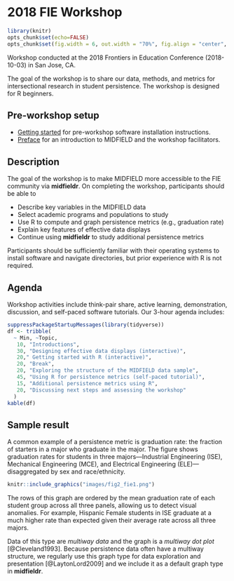 # 2018 FIE Workshop {-}

```r
library(knitr)
opts_chunk$set(echo=FALSE)
opts_chunk$set(fig.width = 6, out.width = "70%", fig.align = "center", fig.asp = 0.618)
```

Workshop conducted at the 2018 Frontiers in Education Conference (2018-10-03) in San Jose, CA. 

The goal of the workshop is to share our data, methods, and metrics for intersectional research in student persistence. The workshop is designed for R beginners.

## Pre-workshop setup

- [Getting started](https://midfieldr.github.io/workshops/getting-started.html) for pre-workshop software installation instructions.
- [Preface](https://midfieldr.github.io/workshops/index.html) for an introduction to MIDFIELD and the workshop facilitators. 
 


## Description  {-}

The goal of the workshop is to make MIDFIELD more accessible to the FIE community via **midfieldr**. On completing the workshop, participants should be able to 

- Describe key variables in the MIDFIELD data 
- Select academic programs and populations to study
- Use R to compute and graph persistence metrics (e.g., graduation rate) 
- Explain key features of effective data displays 
- Continue using **midfieldr** to study additional persistence metrics

Participants should be sufficiently familiar with their operating systems to install software and navigate directories, but prior experience with R is not required. 


## Agenda  {-}

Workshop activities include think-pair share, active learning, demonstration, discussion, and self-paced software tutorials. Our 3-hour agenda includes: 

```r
suppressPackageStartupMessages(library(tidyverse))
df <- tribble(
  ~ Min, ~Topic, 
   10, "Introductions", 
   30, "Designing effective data displays (interactive)", 
   20," Getting started with R (interactive)", 
   20, "Break", 
   20, "Exploring the structure of the MIDFIELD data sample", 
   45, "Using R for persistence metrics (self-paced tutorial)", 
   15, "Additional persistence metrics using R", 
   20, "Discussing next steps and assessing the workshop"
  )
kable(df)
```



## Sample result {-}

A common example of a persistence metric is graduation rate: the fraction of starters in a major who graduate in the major. The figure shows graduation rates for students in three majors---Industrial Engineering (ISE), Mechanical Engineering (MCE), and Electrical Engineering (ELE)---disaggregated by sex and race/ethnicity. 

```r
knitr::include_graphics("images/fig2_fie1.png")
```

The rows of this graph are ordered by the mean graduation rate of each student group across all three panels, allowing us to detect visual anomalies. For example, Hispanic Female students in ISE graduate at a much higher rate than expected given their average rate across all three majors.

Data of this type are *multiway data* and the graph is a *multiway dot plot* [@Cleveland1993]. Because persistence data often have a multiway structure, we regularly use this graph type for data exploration and presentation [@LaytonLord2009] and we include it as a default graph type in **midfieldr**. 




